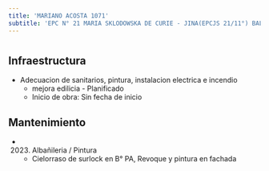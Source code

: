 ```yaml
---
title: 'MARIANO ACOSTA 1071'
subtitle: 'EPC N° 21 MARIA SKLODOWSKA DE CURIE - JINA(EPCJS 21/11°) BALDOMERO F. MORENO'
---
```


#
## Infraestructura

* Adecuacion de sanitarios, pintura, instalacion electrica e incendio 
    + mejora edilicia - Planificado 
    + Inicio de obra: Sin fecha de inicio 






## Mantenimiento

*  (2023) Albañileria / Pintura 
    + Cielorraso de surlock en B° PA, Revoque y pintura en fachada



